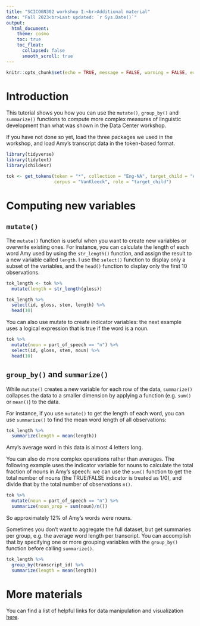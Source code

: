 ```yaml
---
title: "SCICOGN302 workshop I:<br>Additional material"
date: "Fall 2023<br>Last updated: `r Sys.Date()`"
output: 
  html_document:
    theme: cosmo
    toc: true
    toc_float:
      collapsed: false
      smooth_scroll: true
---
```


```r
knitr::opts_chunk$set(echo = TRUE, message = FALSE, warning = FALSE, error = FALSE)
```

# Introduction

This tutorial shows you how you can use the `mutate()`, `group_by()` and `summarize()` functions to compute more complex measures of linguistic development than what was shown in the Data Center workshop.

If you have not done so yet, load the three packages we used in the workshop, and load Amy's transcript data in the token-based format.

```r
library(tidyverse)
library(tidytext)
library(childesr)

tok <- get_tokens(token = "*", collection = "Eng-NA", target_child = "Amy",
                  corpus = "VanKleeck", role = "target_child")
```

# Computing new variables

## `mutate()`

The `mutate()` function is useful when you want to create new variables or overwrite existing ones.
For instance, you can calculate the length of each word Amy used by using the `str_length()` function, and assign the result to a new variable called `length`.
I use the `select()` function to display only a subset of the variables, and the `head()` function to display only the first 10 observations.

```r
tok_length <- tok %>% 
  mutate(length = str_length(gloss)) 

tok_length %>% 
  select(id, gloss, stem, length) %>% 
  head(10)
```

You can also use mutate to create indicator variables: the next example uses a logical expression that is true if the word is a noun.

```r
tok %>% 
  mutate(noun = part_of_speech == "n") %>% 
  select(id, gloss, stem, noun) %>% 
  head(10)
```

## `group_by()` and `summarize()`

While `mutate()` creates a new variable for each row of the data, `summarize()` collapses the data to a smaller dimension by applying a function (e.g. `sum()` or `mean()`) to the data.

For instance, if you use `mutate()` to get the length of each word, you can use `summarize()` to find the mean word length of all observations:

```r
tok_length %>% 
  summarize(length = mean(length))
```

Amy's average word in this data is almost 4 letters long.

You can also do more complex operations rather than averages.
The following example uses the indicator variable for nouns to calculate the total fraction of nouns in Amy's speech: we can use the `sum()` function to get the total number of nouns (the TRUE/FALSE indicator is treated as 1/0), and divide that by the total number of observations `n()`.

```r
tok %>% 
  mutate(noun = part_of_speech == "n") %>% 
  summarize(noun_prop = sum(noun)/n())
```
So approximately 12% of Amy's words were nouns.

Sometimes you don't want to aggregate the full dataset, but get summaries per group, e.g. the average word length per transcript.
You can accomplish that by specifying one or more grouping variables with the `group_by()` function before calling `summarize()`.

```r
tok_length %>% 
  group_by(transcript_id) %>% 
  summarize(length = mean(length))
```

# More materials

You can find a list of helpful links for data manipulation and visualization [here](https://ucrdatacenter.github.io/tutorials/links.html).